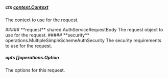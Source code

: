 
##### **ctx** [context.Context](https://pkg.go.dev/context#Context)
The context to use for the request.

<Collapsible>
    ##### **request** shared.AuthServiceRequestBody
    The request object to use for the request.
    <Collapsible.Break/>
    <AuthServiceRequestBody/>
</Collapsible>

<Collapsible>
    ##### **security** operations.MultipleSimpleSchemeAuthSecurity
    The security requirements to use for the request.
    <Collapsible.Break/>
    <MultipleSimpleSchemeAuthSecurity/>
</Collapsible>

##### **opts** []operations.Option
The options for this request.

